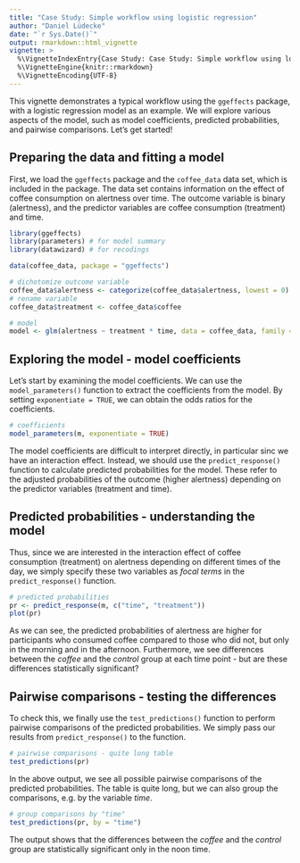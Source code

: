 ```yaml
---
title: "Case Study: Simple workflow using logistic regression"
author: "Daniel Lüdecke"
date: "`r Sys.Date()`"
output: rmarkdown::html_vignette
vignette: >
  %\VignetteIndexEntry{Case Study: Case Study: Simple workflow using logistic regression}
  %\VignetteEngine{knitr::rmarkdown}
  %\VignetteEncoding{UTF-8}
---
```


This vignette demonstrates a typical workflow using the `ggeffects` package, with a logistic regression model as an example. We will explore various aspects of the model, such as model coefficients, predicted probabilities, and pairwise comparisons. Let's get started!

## Preparing the data and fitting a model

First, we load the `ggeffects` package and the `coffee_data` data set, which is included in the package. The data set contains information on the effect of coffee consumption on alertness over time. The outcome variable is binary (alertness), and the predictor variables are coffee consumption (treatment) and time.

```r
library(ggeffects)
library(parameters) # for model summary
library(datawizard) # for recodings

data(coffee_data, package = "ggeffects")

# dichotomize outcome variable
coffee_data$alertness <- categorize(coffee_data$alertness, lowest = 0)
# rename variable
coffee_data$treatment <- coffee_data$coffee

# model
model <- glm(alertness ~ treatment * time, data = coffee_data, family = binomial())
```

## Exploring the model - model coefficients

Let's start by examining the model coefficients. We can use the `model_parameters()` function to extract the coefficients from the model. By setting `exponentiate = TRUE`, we can obtain the odds ratios for the coefficients.

```r
# coefficients
model_parameters(m, exponentiate = TRUE)
```

The model coefficients are difficult to interpret directly, in particular sinc we have an interaction effect. Instead, we should use the `predict_response()` function to calculate predicted probabilities for the model. These refer to the adjusted probabilities of the outcome (higher alertness) depending on the predictor variables (treatment and time).

## Predicted probabilities - understanding the model

Thus, since we are interested in the interaction effect of coffee consumption (treatment) on alertness depending on different times of the day, we simply specify these two variables as _focal terms_ in the `predict_response()` function.

```r
# predicted probabilities
pr <- predict_response(m, c("time", "treatment"))
plot(pr)
```

As we can see, the predicted probabilities of alertness are higher for participants who consumed coffee compared to those who did not, but only in the morning and in the afternoon. Furthermore, we see differences between the _coffee_ and the _control_ group at each time point - but are these differences statistically significant?

## Pairwise comparisons - testing the differences

To check this, we finally use the `test_predictions()` function to perform pairwise comparisons of the predicted probabilities. We simply pass our results from `predict_response()` to the function.

```r
# pairwise comparisons - quite long table
test_predictions(pr)
```

In the above output, we see all possible pairwise comparisons of the predicted probabilities. The table is quite long, but we can also group the comparisons, e.g. by the variable _time_.

```r
# group comparisons by "time"
test_predictions(pr, by = "time")
```

The output shows that the differences between the _coffee_ and the _control_ group are statistically significant only in the noon time.